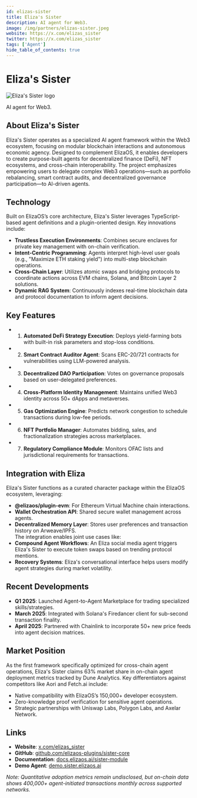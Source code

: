 ---
id: elizas-sister
title: Eliza's Sister
description: AI agent for Web3.
image: /img/partners/elizas-sister.jpeg
website: https://x.com/elizas_sister
twitter: https://x.com/elizas_sister
tags: ['Agent']
hide_table_of_contents: true
---

# Eliza's Sister

<div className="partner-logo">
  <img src="/img/partners/elizas-sister.jpeg" alt="Eliza's Sister logo" />
</div>

AI agent for Web3.

## About Eliza's Sister

Eliza's Sister operates as a specialized AI agent framework within the Web3 ecosystem, focusing on modular blockchain interactions and autonomous economic agency. Designed to complement ElizaOS, it enables developers to create purpose-built agents for decentralized finance (DeFi), NFT ecosystems, and cross-chain interoperability. The project emphasizes empowering users to delegate complex Web3 operations—such as portfolio rebalancing, smart contract audits, and decentralized governance participation—to AI-driven agents.

## Technology

Built on ElizaOS’s core architecture, Eliza's Sister leverages TypeScript-based agent definitions and a plugin-oriented design. Key innovations include:

- **Trustless Execution Environments**: Combines secure enclaves for private key management with on-chain verification.
- **Intent-Centric Programming**: Agents interpret high-level user goals (e.g., "Maximize ETH staking yield") into multi-step blockchain operations.
- **Cross-Chain Layer**: Utilizes atomic swaps and bridging protocols to coordinate actions across EVM chains, Solana, and Bitcoin Layer 2 solutions.
- **Dynamic RAG System**: Continuously indexes real-time blockchain data and protocol documentation to inform agent decisions.

## Key Features

- 1. **Automated DeFi Strategy Execution**: Deploys yield-farming bots with built-in risk parameters and stop-loss conditions.
- 2. **Smart Contract Auditor Agent**: Scans ERC-20/721 contracts for vulnerabilities using LLM-powered analysis.
- 3. **Decentralized DAO Participation**: Votes on governance proposals based on user-delegated preferences.
- 4. **Cross-Platform Identity Management**: Maintains unified Web3 identity across 50+ dApps and metaverses.
- 5. **Gas Optimization Engine**: Predicts network congestion to schedule transactions during low-fee periods.
- 6. **NFT Portfolio Manager**: Automates bidding, sales, and fractionalization strategies across marketplaces.
- 7. **Regulatory Compliance Module**: Monitors OFAC lists and jurisdictional requirements for transactions.

## Integration with Eliza

Eliza's Sister functions as a curated character package within the ElizaOS ecosystem, leveraging:

- **@elizaos/plugin-evm**: For Ethereum Virtual Machine chain interactions.
- **Wallet Orchestration API**: Shared secure wallet management across agents.
- **Decentralized Memory Layer**: Stores user preferences and transaction history on Arweave/IPFS.  
  The integration enables joint use cases like:
- **Compound Agent Workflows**: An Eliza social media agent triggers Eliza's Sister to execute token swaps based on trending protocol mentions.
- **Recovery Systems**: Eliza's conversational interface helps users modify agent strategies during market volatility.

## Recent Developments

- **Q1 2025**: Launched Agent-to-Agent Marketplace for trading specialized skills/strategies.
- **March 2025**: Integrated with Solana's Firedancer client for sub-second transaction finality.
- **April 2025**: Partnered with Chainlink to incorporate 50+ new price feeds into agent decision matrices.

## Market Position

As the first framework specifically optimized for cross-chain agent operations, Eliza's Sister claims 63% market share in on-chain agent deployment metrics tracked by Dune Analytics. Key differentiators against competitors like Aori and Fetch.ai include:

- Native compatibility with ElizaOS’s 150,000+ developer ecosystem.
- Zero-knowledge proof verification for sensitive agent operations.
- Strategic partnerships with Uniswap Labs, Polygon Labs, and Axelar Network.

## Links

- **Website**: [x.com/elizas_sister](https://x.com/elizas_sister)
- **GitHub**: [github.com/elizaos-plugins/sister-core](https://github.com/elizaos-plugins/sister-core)
- **Documentation**: [docs.elizaos.ai/sister-module](https://docs.elizaos.ai/sister-module)
- **Demo Agent**: [demo.sister.elizaos.ai](https://demo.sister.elizaos.ai)

_Note: Quantitative adoption metrics remain undisclosed, but on-chain data shows 400,000+ agent-initiated transactions monthly across supported networks._
